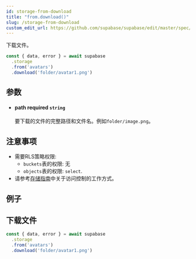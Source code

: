```yaml
---
id: storage-from-download
title: "from.download()"
slug: /storage-from-download
custom_edit_url: https://github.com/supabase/supabase/edit/master/spec/supabase_js_v2.yml
---
```


下载文件。

```js
const { data, error } = await supabase
  .storage
  .from('avatars')
  .download('folder/avatar1.png')
```


## 参数


<ul className="method-list-group">
  
<li className="method-list-item">
  <h4 className="method-list-item-label">
    <span className="method-list-item-label-name">
      path
    </span>
    <span className="method-list-item-label-badge required">
      required
    </span>
    <span className="method-list-item-validation">
      <code>string</code>
    </span>
  </h4>
  <div class="method-list-item-description">

要下载的文件的完整路径和文件名。例如`folder/image.png`。

  </div>
  
</li>

</ul>


## 注意事项

- 需要RLS策略权限:
  - `buckets`表的权限: 无
  - `objects`表的权限: `select`.
- 请参考[存储指南](/docs/guides/storage#access-control)中关于访问控制的工作方式。










## 例子

## 下载文件



```js
const { data, error } = await supabase
  .storage
  .from('avatars')
  .download('folder/avatar1.png')
```
